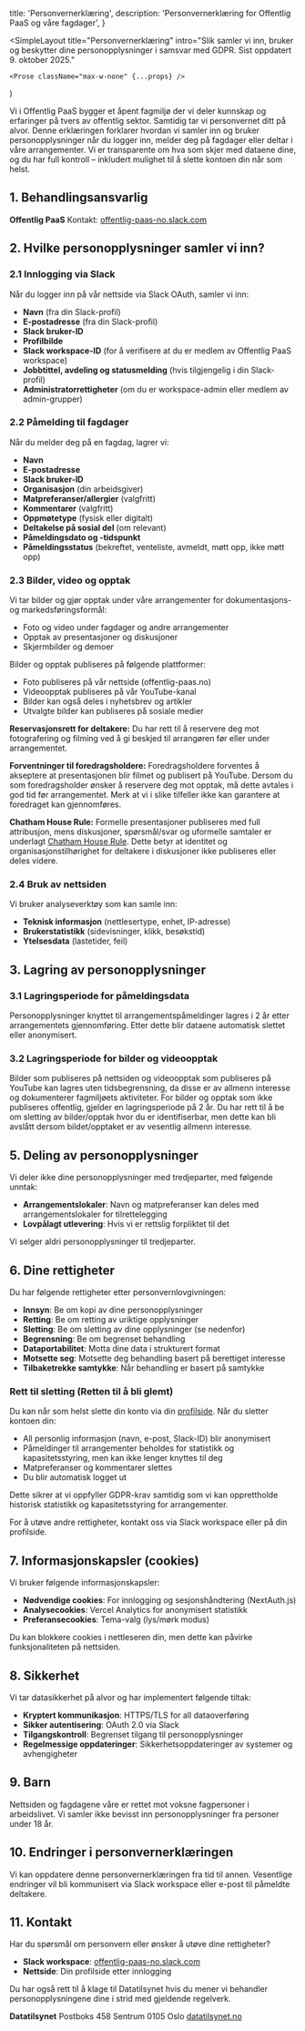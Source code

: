 
  title: 'Personvernerklæring',
  description: 'Personvernerklæring for Offentlig PaaS og våre fagdager',
}

  <SimpleLayout
    title="Personvernerklæring"
    intro="Slik samler vi inn, bruker og beskytter dine personopplysninger i samsvar med GDPR. Sist oppdatert 9. oktober 2025."
  >
    <Prose className="max-w-none" {...props} />
  </SimpleLayout>
)

<p className="mt-4 max-w-2xl text-base text-zinc-600 dark:text-zinc-400">
  Vi i Offentlig PaaS bygger et åpent fagmiljø der vi deler kunnskap og
  erfaringer på tvers av offentlig sektor. Samtidig tar vi personvernet ditt på
  alvor. Denne erklæringen forklarer hvordan vi samler inn og bruker
  personopplysninger når du logger inn, melder deg på fagdager eller deltar i
  våre arrangementer. Vi er transparente om hva som skjer med dataene dine, og
  du har full kontroll – inkludert mulighet til å slette kontoen din når som
  helst.
</p>

## 1. Behandlingsansvarlig

**Offentlig PaaS**
Kontakt: [offentlig-paas-no.slack.com](https://offentlig-paas-no.slack.com)

## 2. Hvilke personopplysninger samler vi inn?

### 2.1 Innlogging via Slack

Når du logger inn på vår nettside via Slack OAuth, samler vi inn:

- **Navn** (fra din Slack-profil)
- **E-postadresse** (fra din Slack-profil)
- **Slack bruker-ID**
- **Profilbilde**
- **Slack workspace-ID** (for å verifisere at du er medlem av Offentlig PaaS workspace)
- **Jobbtittel, avdeling og statusmelding** (hvis tilgjengelig i din Slack-profil)
- **Administratorrettigheter** (om du er workspace-admin eller medlem av admin-grupper)

### 2.2 Påmelding til fagdager

Når du melder deg på en fagdag, lagrer vi:

- **Navn**
- **E-postadresse**
- **Slack bruker-ID**
- **Organisasjon** (din arbeidsgiver)
- **Matpreferanser/allergier** (valgfritt)
- **Kommentarer** (valgfritt)
- **Oppmøtetype** (fysisk eller digitalt)
- **Deltakelse på sosial del** (om relevant)
- **Påmeldingsdato og -tidspunkt**
- **Påmeldingsstatus** (bekreftet, venteliste, avmeldt, møtt opp, ikke møtt opp)

### 2.3 Bilder, video og opptak

Vi tar bilder og gjør opptak under våre arrangementer for dokumentasjons- og markedsføringsformål:

- Foto og video under fagdager og andre arrangementer
- Opptak av presentasjoner og diskusjoner
- Skjermbilder og demoer

Bilder og opptak publiseres på følgende plattformer:

- Foto publiseres på vår nettside (offentlig-paas.no)
- Videoopptak publiseres på vår YouTube-kanal
- Bilder kan også deles i nyhetsbrev og artikler
- Utvalgte bilder kan publiseres på sosiale medier

**Reservasjonsrett for deltakere:**
Du har rett til å reservere deg mot fotografering og filming ved å gi beskjed til arrangøren før eller under arrangementet.

**Forventninger til foredragsholdere:**
Foredragsholdere forventes å akseptere at presentasjonen blir filmet og publisert på YouTube. Dersom du som foredragsholder ønsker å reservere deg mot opptak, må dette avtales i god tid før arrangementet. Merk at vi i slike tilfeller ikke kan garantere at foredraget kan gjennomføres.

**Chatham House Rule:**
Formelle presentasjoner publiseres med full attribusjon, mens diskusjoner, spørsmål/svar og uformelle samtaler er underlagt [Chatham House Rule](https://www.chathamhouse.org/about-us/chatham-house-rule). Dette betyr at identitet og organisasjonstilhørighet for deltakere i diskusjoner ikke publiseres eller deles videre.

### 2.4 Bruk av nettsiden

Vi bruker analyseverktøy som kan samle inn:

- **Teknisk informasjon** (nettlesertype, enhet, IP-adresse)
- **Brukerstatistikk** (sidevisninger, klikk, besøkstid)
- **Ytelsesdata** (lastetider, feil)

## 3. Lagring av personopplysninger

### 3.1 Lagringsperiode for påmeldingsdata

Personopplysninger knyttet til arrangementspåmeldinger lagres i 2 år etter arrangementets gjennomføring. Etter dette blir dataene automatisk slettet eller anonymisert.

### 3.2 Lagringsperiode for bilder og videoopptak

Bilder som publiseres på nettsiden og videoopptak som publiseres på YouTube kan lagres uten tidsbegrensning, da disse er av allmenn interesse og dokumenterer fagmiljøets aktiviteter. For bilder og opptak som ikke publiseres offentlig, gjelder en lagringsperiode på 2 år. Du har rett til å be om sletting av bilder/opptak hvor du er identifiserbar, men dette kan bli avslått dersom bildet/opptaket er av vesentlig allmenn interesse.

## 5. Deling av personopplysninger

Vi deler ikke dine personopplysninger med tredjeparter, med følgende unntak:

- **Arrangementslokaler**: Navn og matpreferanser kan deles med arrangementslokaler for tilrettelegging
- **Lovpålagt utlevering**: Hvis vi er rettslig forpliktet til det

Vi selger aldri personopplysninger til tredjeparter.

## 6. Dine rettigheter

Du har følgende rettigheter etter personvernlovgivningen:

- **Innsyn**: Be om kopi av dine personopplysninger
- **Retting**: Be om retting av uriktige opplysninger
- **Sletting**: Be om sletting av dine opplysninger (se nedenfor)
- **Begrensning**: Be om begrenset behandling
- **Dataportabilitet**: Motta dine data i strukturert format
- **Motsette seg**: Motsette deg behandling basert på berettiget interesse
- **Tilbaketrekke samtykke**: Når behandling er basert på samtykke

### Rett til sletting (Retten til å bli glemt)

Du kan når som helst slette din konto via din [profilside](/profil). Når du sletter kontoen din:

- All personlig informasjon (navn, e-post, Slack-ID) blir anonymisert
- Påmeldinger til arrangementer beholdes for statistikk og kapasitetsstyring, men kan ikke lenger knyttes til deg
- Matpreferanser og kommentarer slettes
- Du blir automatisk logget ut

Dette sikrer at vi oppfyller GDPR-krav samtidig som vi kan opprettholde historisk statistikk og kapasitetsstyring for arrangementer.

For å utøve andre rettigheter, kontakt oss via Slack workspace eller på din profilside.

## 7. Informasjonskapsler (cookies)

Vi bruker følgende informasjonskapsler:

- **Nødvendige cookies**: For innlogging og sesjonshåndtering (NextAuth.js)
- **Analysecookies**: Vercel Analytics for anonymisert statistikk
- **Preferansecookies**: Tema-valg (lys/mørk modus)

Du kan blokkere cookies i nettleseren din, men dette kan påvirke funksjonaliteten på nettsiden.

## 8. Sikkerhet

Vi tar datasikkerhet på alvor og har implementert følgende tiltak:

- **Kryptert kommunikasjon**: HTTPS/TLS for all dataoverføring
- **Sikker autentisering**: OAuth 2.0 via Slack
- **Tilgangskontroll**: Begrenset tilgang til personopplysninger
- **Regelmessige oppdateringer**: Sikkerhetsoppdateringer av systemer og avhengigheter

## 9. Barn

Nettsiden og fagdagene våre er rettet mot voksne fagpersoner i arbeidslivet. Vi samler ikke bevisst inn personopplysninger fra personer under 18 år.

## 10. Endringer i personvernerklæringen

Vi kan oppdatere denne personvernerklæringen fra tid til annen. Vesentlige endringer vil bli kommunisert via Slack workspace eller e-post til påmeldte deltakere.

## 11. Kontakt

Har du spørsmål om personvern eller ønsker å utøve dine rettigheter?

- **Slack workspace**: [offentlig-paas-no.slack.com](https://offentlig-paas-no.slack.com)
- **Nettside**: Din profilside etter innlogging

Du har også rett til å klage til Datatilsynet hvis du mener vi behandler personopplysningene dine i strid med gjeldende regelverk.

**Datatilsynet**
Postboks 458 Sentrum
0105 Oslo
[datatilsynet.no](https://www.datatilsynet.no)
